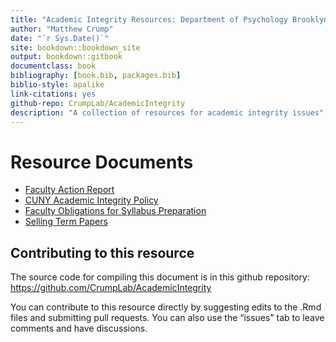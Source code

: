 ```yaml
--- 
title: "Academic Integrity Resources: Department of Psychology Brooklyn College"
author: "Matthew Crump"
date: "`r Sys.Date()`"
site: bookdown::bookdown_site
output: bookdown::gitbook
documentclass: book
bibliography: [book.bib, packages.bib]
biblio-style: apalike
link-citations: yes
github-repo: CrumpLab/AcademicIntegrity
description: "A collection of resources for academic integrity issues"
---
```


# Resource Documents {-}

- [Faculty Action Report]("Resources\Faculty Action Report.pdf")
- [CUNY Academic Integrity Policy]("Resources\Academic_Integrity_Policy.pdf")
- [Faculty Obligations for Syllabus Preparation]("Resources\F16_FacultyObligations_andSyllabus.pdf")
- [Selling Term Papers]("Resources\110901_TermPapers_Sale.pdf")

## Contributing to this resource

The source code for compiling this document is in this github repository: [https://github.com/CrumpLab/AcademicIntegrity](https://github.com/CrumpLab/AcademicIntegrity)

You can contribute to this resource directly by suggesting edits to the .Rmd files and submitting pull requests. You can also use the "issues" tab to leave comments and have discussions.




